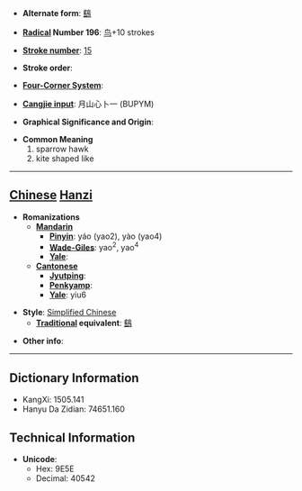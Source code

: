 * '''Alternate form''': [[鷂]]

* '''[[Wiktionary:Chinese radical index| Radical]] Number 196''': [[Wiktionary:Chinese radical index 鸟|鸟]]+10 strokes

* '''[[Wiktionary:Chinese total strokes index|Stroke number]]''': [[Wiktionary:Chinese total strokes index 15|15]]

* '''Stroke order''': 

* '''[[Wiktionary:Chinese four corner index|Four-Corner System]]''': 

* '''[[Wiktionary:Chinese Cangjie index|Cangjie input]]''': 月山心卜一 (BUPYM)

* '''Graphical Significance and Origin''': 

* '''Common Meaning'''
*#sparrow hawk
*# kite shaped like


----

== [[Chinese]] [[Hanzi]] ==

* '''Romanizations'''
** '''[[Mandarin]]'''
*** '''[[Pinyin]]''': yáo (yao2), yào (yao4)
*** '''[[Wade-Giles]]''': yao<sup>2</sup>, yao<sup>4</sup>
*** '''[[Yale]]''': 
** '''[[Cantonese]]'''
*** '''[[Jyutping]]''':
*** '''[[Penkyamp]]''': 
*** '''[[Yale]]''': yiu6

* '''Style''': [[Simplified Chinese]] 
** '''[[Traditional Chinese|Traditional]] equivalent''': [[鷂]]

* '''Other info''': 

----

== Dictionary Information ==

* KangXi: 1505.141
* Hanyu Da Zidian: 74651.160

== Technical Information ==

* '''Unicode''':
** Hex: 9E5E
** Decimal: 40542